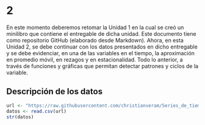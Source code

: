 # 2

En este momento deberemos retomar la Unidad 1 en la cual se creó un minilibro que contiene el entregable de dicha unidad. Este documento tiene como repositorio GitHub (elaborado desde Markdown). Ahora, en esta Unidad 2, se debe continuar con los datos presentados en dicho entregable y se debe evidenciar, en una de las variables en el tiempo, la aproximación en promedio móvil, en rezagos y en estacionalidad. Todo lo anterior, a través de funciones y gráficas que permitan detectar patrones y ciclos de la variable.

## Descripción de los datos 

```r
url <- "https://raw.githubusercontent.com/christianveram/Series_de_tiempo/refs/heads/main/bases/Temperatura.csv"
datos <- read.csv(url)
str(datos)

```

